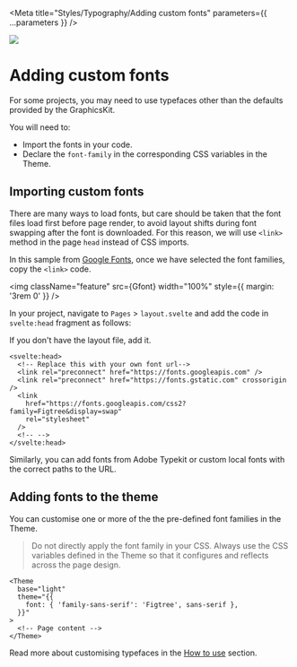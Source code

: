 

<Meta
  title="Styles/Typography/Adding custom fonts"
  parameters={{ ...parameters }}
/>

![](https://graphics.thomsonreuters.com/style-assets/images/logos/reuters-graphics-logo/svg/graphics-logo-color-dark.svg)

# Adding custom fonts

For some projects, you may need to use typefaces other than the defaults provided by the GraphicsKit.

You will need to:

- Import the fonts in your code.
- Declare the `font-family` in the corresponding CSS variables in the Theme.

## Importing custom fonts

There are many ways to load fonts, but care should be taken that the font files load first before page render, to avoid layout shifts during font swapping after the font is downloaded. For this reason, we will use `<link>` method in the page `head` instead of CSS imports.

In this sample from [Google Fonts](https://fonts.google.com/), once we have selected the font families, copy the `<link>` code.

<img
  className="feature"
  src={Gfont}
  width="100%"
  style={{ margin: '3rem 0' }}
/>

In your project, navigate to `Pages` > `layout.svelte` and add the code in `svelte:head` fragment as follows:

If you don't have the layout file, add it.

```svelte
<svelte:head>
  <!-- Replace this with your own font url-->
  <link rel="preconnect" href="https://fonts.googleapis.com" />
  <link rel="preconnect" href="https://fonts.gstatic.com" crossorigin />
  <link
    href="https://fonts.googleapis.com/css2?family=Figtree&display=swap"
    rel="stylesheet"
  />
  <!-- -->
</svelte:head>
```

Similarly, you can add fonts from Adobe Typekit or custom local fonts with the correct paths to the URL.

## Adding fonts to the theme

You can customise one or more of the the pre-defined font families in the Theme.

> Do not directly apply the font family in your CSS. Always use the CSS variables defined in the Theme so that it configures and reflects across the page design.

```svelte
<Theme
  base="light"
  theme="{{
    font: { 'family-sans-serif': 'Figtree', sans-serif },
  }}"
>
  <!-- Page content -->
</Theme>
```

Read more about customising typefaces in the [How to use](/docs/typography-how-to-use--typefaces) section.
